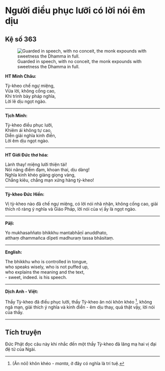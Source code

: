 # Người điều phục lưỡi có lời nói êm dịu {- #nguoi-dieu-phuc-luoi-co-loi-em-diu}

## Kệ số 363 {- #ke-so-363}

![Guarded in speech, with no conceit, the monk expounds with sweetness the Dhamma in full.](images/kinh-phap-cu-ke-so-363-dhammapada-verse-363.jpg){fig-align="center" .lightbox}

**HT Minh Châu:**

Tỳ-kheo chế ngự miệng,  
Vừa lời, không cống cao,  
Khi trình bày pháp nghĩa,  
Lời lẽ dịu ngọt ngào.  

<hr class="divider">

**Tịch Minh:**

Tỳ-kheo điều phục lưỡi,  
Khiêm ái không tự cao,  
Diễn giải nghĩa kinh điển,  
Lời êm dịu ngọt ngào.  

<hr class="divider">

**HT Giới Đức thơ hóa:**

Lành thay! miệng lưỡi thiện tài!  
Nói năng điềm đạm, khoan thai, dịu dàng!  
Nghĩa kinh khéo giảng giọng vàng,  
Chẳng kiêu, chẳng mạn xứng hàng tỳ-kheo!  

<hr class="divider">

**Tỳ-kheo Đức Hiền:**

Vị tỳ-kheo nào đã chế ngự miệng, có lời nói nhã nhặn, không cống cao, giải thích rõ ràng ý nghĩa và Giáo Pháp, lời nói của vị ấy là ngọt ngào.  

<hr class="divider">

**Pāḷi:**

Yo mukhasaññato bhikkhu mantabhāṇī anuddhato,  
atthaṃ dhammañca dīpeti madhuraṃ tassa bhāsitaṃ.  

<hr class="divider">

**English:**

The bhikkhu who is controlled in tongue,  
who speaks wisely, who is not puffed up,  
who explains the meaning and the text,  
- sweet, indeed. is his speech.  

<hr class="divider">

**Dịch Anh - Việt:**

Thầy Tỳ-kheo đã điều phục lưỡi, thầy Tỳ-kheo ăn nói khôn khéo [^1], không ngã mạn, giải thích ý nghĩa và kinh điển - êm dịu thay, quả thật vậy, lời nói của thầy.  

<hr class="divider">

## Tích truyện {- #tich-truyen}

Ðức Phật đọc câu này khi nhắc đến một thầy Tỳ-kheo đã lăng mạ hai vị đại đệ tử của Ngài.  

[^1]: (Ăn nói) khôn khéo - *manta*, ở đây có nghĩa là trí tuệ.
